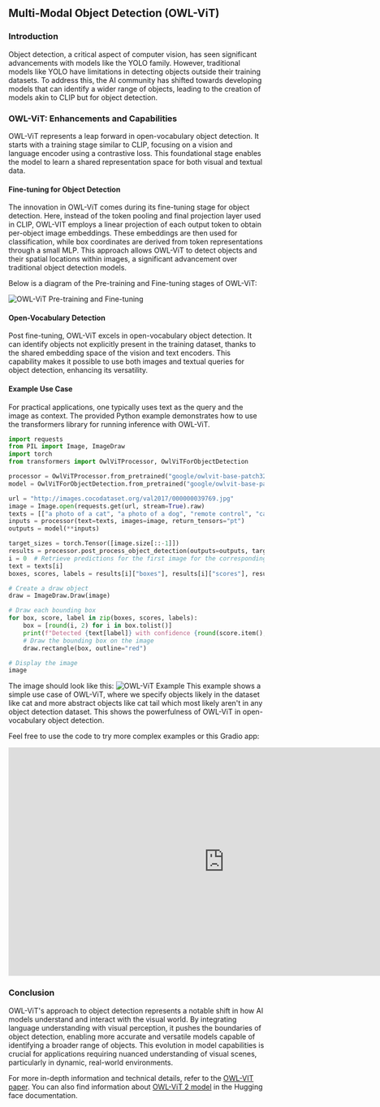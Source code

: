 ## Multi-Modal Object Detection (OWL-ViT)

### Introduction

Object detection, a critical aspect of computer vision, has seen significant advancements with models like the YOLO family. However, traditional models like YOLO have limitations in detecting objects outside their training datasets. To address this, the AI community has shifted towards developing models that can identify a wider range of objects, leading to the creation of models akin to CLIP but for object detection.

### OWL-ViT: Enhancements and Capabilities

OWL-ViT represents a leap forward in open-vocabulary object detection. It starts with a training stage similar to CLIP, focusing on a vision and language encoder using a contrastive loss. This foundational stage enables the model to learn a shared representation space for both visual and textual data.

#### Fine-tuning for Object Detection
The innovation in OWL-ViT comes during its fine-tuning stage for object detection. Here, instead of the token pooling and final projection layer used in CLIP, OWL-VIT employs a linear projection of each output token to obtain per-object image embeddings. These embeddings are then used for classification, while box coordinates are derived from token representations through a small MLP. This approach allows OWL-ViT to detect objects and their spatial locations within images, a significant advancement over traditional object detection models.

Below is a diagram of the Pre-training and Fine-tuning stages of OWL-ViT:

![OWL-ViT Pre-training and Fine-tuning](https://huggingface.co/datasets/huggingface/documentation-images/resolve/main/transformers/model_doc/owlvit_architecture.jpg)

#### Open-Vocabulary Detection
Post fine-tuning, OWL-ViT excels in open-vocabulary object detection. It can identify objects not explicitly present in the training dataset, thanks to the shared embedding space of the vision and text encoders. This capability makes it possible to use both images and textual queries for object detection, enhancing its versatility.

#### Example Use Case
For practical applications, one typically uses text as the query and the image as context. The provided Python example demonstrates how to use the transformers library for running inference with OWL-ViT. 

```python
import requests
from PIL import Image, ImageDraw
import torch
from transformers import OwlViTProcessor, OwlViTForObjectDetection

processor = OwlViTProcessor.from_pretrained("google/owlvit-base-patch32")
model = OwlViTForObjectDetection.from_pretrained("google/owlvit-base-patch32")

url = "http://images.cocodataset.org/val2017/000000039769.jpg"
image = Image.open(requests.get(url, stream=True).raw)
texts = [["a photo of a cat", "a photo of a dog", "remote control", "cat tail"]]
inputs = processor(text=texts, images=image, return_tensors="pt")
outputs = model(**inputs)

target_sizes = torch.Tensor([image.size[::-1]])
results = processor.post_process_object_detection(outputs=outputs, target_sizes=target_sizes, threshold=0.1)
i = 0  # Retrieve predictions for the first image for the corresponding text queries
text = texts[i]
boxes, scores, labels = results[i]["boxes"], results[i]["scores"], results[i]["labels"]

# Create a draw object
draw = ImageDraw.Draw(image)

# Draw each bounding box
for box, score, label in zip(boxes, scores, labels):
    box = [round(i, 2) for i in box.tolist()]
    print(f"Detected {text[label]} with confidence {round(score.item(), 3)} at location {box}")
    # Draw the bounding box on the image
    draw.rectangle(box, outline="red")

# Display the image
image
```
The image should look like this:
![OWL-ViT Example](https://huggingface.co/datasets/hf-vision/course-assets/resolve/main/OWL_ViT_example.jpg)
This example shows a simple use case of OWL-ViT, where we specify objects likely in the dataset like cat and more abstract objects like cat tail which most likely aren't in any object detection dataset. This shows the powerfulness of OWL-ViT in open-vocabulary object detection.

Feel free to use the code to try more complex examples or this Gradio app:

<iframe
	src="https://johko-OWL-ViT.hf.space"
	frameborder="0"
	width="850"
	height="450">
</iframe>

### Conclusion

OWL-ViT's approach to object detection represents a notable shift in how AI models understand and interact with the visual world. By integrating language understanding with visual perception, it pushes the boundaries of object detection, enabling more accurate and versatile models capable of identifying a broader range of objects. This evolution in model capabilities is crucial for applications requiring nuanced understanding of visual scenes, particularly in dynamic, real-world environments.

For more in-depth information and technical details, refer to the [OWL-VIT paper](https://arxiv.org/abs/2205.06230). You can also find information about [OWL-ViT 2 model](https://huggingface.co/docs/transformers/model_doc/owlv2) in the Hugging face documentation.

